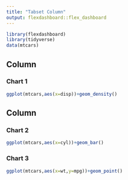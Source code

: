 ```yaml
---
title: "Tabset Column"
output: flexdashboard::flex_dashboard
---
```

    
```r
library(flexdashboard)
library(tidyverse)
data(mtcars)
```    
    
Column 
-------------------------------------
    
### Chart 1
    
```r
ggplot(mtcars,aes(x=disp))+geom_density()
```
   
Column {.tabset}
-------------------------------------
   
### Chart 2

```r
ggplot(mtcars,aes(x=cyl))+geom_bar()
```   
 
### Chart 3
    
```r
ggplot(mtcars,aes(x=wt,y=mpg))+geom_point()
```
